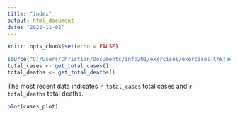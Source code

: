 ```yaml
---
title: "index"
output: html_document
date: "2022-11-02"
---
```


```r
knitr::opts_chunk$set(echo = FALSE)
```

```r
source("C:/Users/Christian/Documents/info201/exercises/exercises-Chkjaer/rmd-practice-Chkjaer/source/analysis.R")
total_cases <- get_total_cases()
total_deaths <- get_total_deaths()
``` 

The most recent data indicates `r total_cases` total cases 
and `r total_deaths` total deaths.

```r
plot(cases_plot)
```